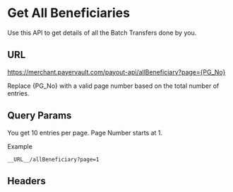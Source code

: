 # Get All Beneficiaries
Use this API to get details of all the Batch Transfers done by you.

## URL

<GETBadge/>  https://merchant.payervault.com/payout-api/allBeneficiary?page={PG_No}

Replace &#123;PG_No&#125; with a valid page number based on the total number of entries.

## Query Params

<BodyParams feild="page" type="number" isRequired={true}/>

You get 10 entries per page. Page Number starts at 1.

Example
```
__URL__/allBeneficiary?page=1
```

## Headers

<IdAndSecTable/>
